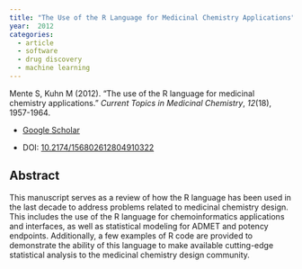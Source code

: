 ```yaml
---
title: "The Use of the R Language for Medicinal Chemistry Applications"
year:  2012 
categories:
  - article
  - software
  - drug discovery
  - machine learning
---
```


Mente S, Kuhn M (2012). “The use of the R language for medicinal chemistry applications.” _Current Topics in Medicinal Chemistry_, *12*(18), 1957-1964.

- [Google Scholar](https://scholar.google.com/scholar?hl=en&as_sdt=0%2C7&q=The+use+of+the+R+language+for+medicinal+chemistry+applications2012&btnG=) 

- DOI: [10.2174/156802612804910322](https://doi.org/10.2174/156802612804910322)


## Abstract

This manuscript serves as a review of how the R language has been used in the last decade to address problems related to medicinal chemistry design. This includes the use of the R language for chemoinformatics applications and interfaces, as well as statistical modeling for ADMET and potency endpoints. Additionally, a few examples of R code are provided to demonstrate the ability of this language to make available cutting-edge statistical analysis to the medicinal chemistry design community.

